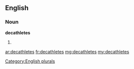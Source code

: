 ==English==

===Noun===
'''decathletes'''

# {{plural of|[[decathlete]]}}

[[Category:English plurals]]

[[ar:decathletes]]
[[fr:decathletes]]
[[mg:decathletes]]
[[my:decathletes]]